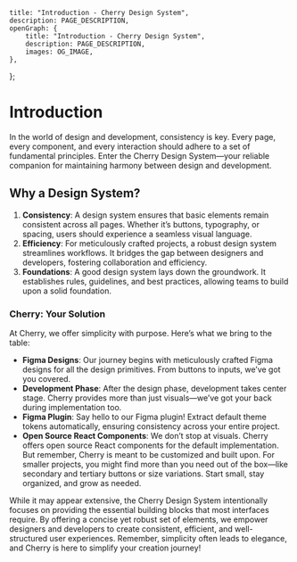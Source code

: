
	title: "Introduction - Cherry Design System",
	description: PAGE_DESCRIPTION,
	openGraph: {
		title: "Introduction - Cherry Design System",
		description: PAGE_DESCRIPTION,
		images: OG_IMAGE,
	},
};

# Introduction

In the world of design and development, consistency is key. Every page, every component, and every interaction should adhere to a set of fundamental principles. Enter the Cherry Design System—your reliable companion for maintaining harmony between design and development.

## Why a Design System?

1. **Consistency**: A design system ensures that basic elements remain consistent across all pages. Whether it’s buttons, typography, or spacing, users should experience a seamless visual language.
2. **Efficiency**: For meticulously crafted projects, a robust design system streamlines workflows. It bridges the gap between designers and developers, fostering collaboration and efficiency.
3. **Foundations**: A good design system lays down the groundwork. It establishes rules, guidelines, and best practices, allowing teams to build upon a solid foundation.

### Cherry: Your Solution

At Cherry, we offer simplicity with purpose. Here’s what we bring to the table:

-   **Figma Designs**: Our journey begins with meticulously crafted Figma designs for all the design primitives. From buttons to inputs, we’ve got you covered.
-   **Development Phase**: After the design phase, development takes center stage. Cherry provides more than just visuals—we’ve got your back during implementation too.
-   **Figma Plugin**: Say hello to our Figma plugin! Extract default theme tokens automatically, ensuring consistency across your entire project.
-   **Open Source React Components**: We don’t stop at visuals. Cherry offers open source React components for the default implementation. But remember, Cherry is meant to be customized and built upon. For smaller projects, you might find more than you need out of the box—like secondary and tertiary buttons or size variations. Start small, stay organized, and grow as needed.

While it may appear extensive, the Cherry Design System intentionally focuses on providing the essential building blocks that most interfaces require. By offering a concise yet robust set of elements, we empower designers and developers to create consistent, efficient, and well-structured user experiences. Remember, simplicity often leads to elegance, and Cherry is here to simplify your creation journey!
